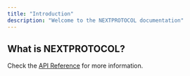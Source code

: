 ```yaml
---
title: "Introduction"
description: "Welcome to the NEXTPROTOCOL documentation"
---
```


## What is NEXTPROTOCOL?

Check the [API Reference](https://nextprotocol-a1192eb6.mintlify.app/api-reference/introduction) for more information.